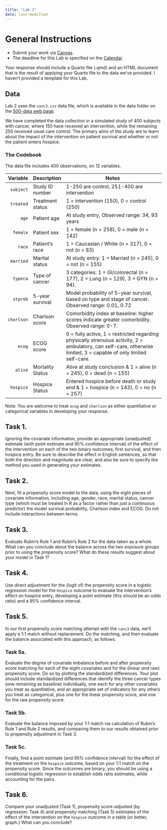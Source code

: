 ```yaml
---
title: "Lab 2"
date: last-modified
---
```


# General Instructions

- Submit your work via [Canvas](https://canvas.case.edu/). 
- The deadline for this Lab is specified on the [Calendar](calendar.qmd).

Your response should include a Quarto file (.qmd) and an HTML document that is the result of applying your Quarto file to the data we've provided. I haven't provided a template for this Lab.

## Data

Lab 2 uses the `canc3.csv` data file, which is available in the data folder on the [500-data web page](https://github.com/THOMASELOVE/500-data).

We have completed the data collection in a simulated study of 400 subjects with cancer, where 150 have received an intervention, while the remaining 250 received usual care control. The primary aims of the study are to learn about the impact of the intervention on patient survival and whether or not the patient enters hospice. 

### The Codebook

The data file includes 400 observations, on 12 variables.

Variable | Description | Notes
----------: | -----------------| --------------------------------------------------------------------------------
`subject` | Study ID number  | 1-250 are control, 251-400 are intervention
`treated` | Treatment status | 1 = intervention (150), 0 = control (250)
`age`     | Patient age      | At study entry, Observed range: 34, 93 years
`female`  | Patient sex      | 1 = female (n = 258), 0 = male (n = 142)
`race`    | Patient's race   | 1 = Caucasian / White (n = 317), 0 = not (n = 83)
`married` | Marital status   | At study entry: 1 = Married (n = 245), 0 = not (n = 155)
`typeca`  | Type of cancer   | 3 categories: 1 = GI/colorectal (n = 177), 2 = Lung (n = 129), 3 = GYN (n = 94). 
`stprob`  | 5-year survival  | Model probability of 5-year survival, based on type and stage of cancer. Observed range: 0.01, 0.72
`charlson` | Charlson score  | Comorbidity index at baseline: higher scores indicate greater comorbidity. Observed range: 0-7.
`ecog`    | ECOG score       | 0 = fully active, 1 = restricted regarding physically strenuous activity, 2 = ambulatory, can self-care, otherwise limited, 3 = capable of only limited self-care.
`alive`   | Mortality Status | Alive at study conclusion & 1 = alive (n = 245), 0 = dead (n = 155)
`hospice` | Hospice Status | Entered hospice before death or study end & 1 = hospice (n = 143), 0 = no (n = 257)

Note: You are welcome to treat `ecog` and `charlson` as either quantitative or categorical variables in developing your response. 

## Task 1.

Ignoring the covariate information, provide an appropriate (unadjusted) estimate (with point estimate and 95\% confidence interval) of the effect of the intervention on each of the two binary outcomes; first survival, and then hospice entry. Be sure to describe the effect in English sentences, so that both the direction and magnitude are clear, and also be sure to specify the method you used in generating your estimates. 

## Task 2. 

Next, fit a propensity score model to the data, using the eight pieces of covariate information, including age, gender, race, marital status, cancer type (which must be treated in R as a factor rather than just a continuous predictor) the model survival probability, Charlson index and ECOG. Do not include interactions between terms.

## Task 3.

Evaluate Rubin's Rule 1 and Rubin's Rule 2 for the data taken as a whole. What can you conclude about the balance across the two exposure groups prior to using the propensity score? What do these results suggest about your model in Task 1?

## Task 4.

Use direct adjustment for the (logit of) the propensity score in a logistic regression model for the `hospice` outcome to evaluate the intervention's effect on hospice entry, developing a point estimate (this should be an odds ratio) and a 95\% confidence interval. 

## Task 5.

In our first propensity score matching attempt with the `canc3` data, we'll apply a 1:1 match without replacement. Do the matching, and then evaluate the balance associated with this approach, as follows.

### Task 5a.

Evaluate the degree of covariate imbalance before and after propensity score matching for each of the eight covariates and for the (linear *and* raw) propensity score. Do so by plotting the standardized differences. Your plot should include standardized differences that identify the three cancer types (one remaining as baseline) individually, one each for any other covariates you treat as quantitative, and an appropriate set of indicators for any others you treat as categorical, plus one for the linear propensity score, and one for the raw propensity score.

### Task 5b.

Evaluate the balance imposed by your 1:1 match via calculation of Rubin's Rule 1 and Rule 2 results, and comparing them to our results obtained prior to propensity adjustment in  Task 3.

### Task 5c.

Finally, find a point estimate (and 95% confidence interval) for the effect of the treatment on the `hospice` outcome, based on your 1:1 match on the propensity score. Since the outcomes are binary, you should be using a conditional logistic regression to establish odds ratio estimates, while accounting for the pairs.

## Task 6.

Compare your unadjusted (Task 1), propensity score-adjusted (by regression: Task 4) and propensity matching (Task 5) estimates of the effect of the intervention on the `hospice` outcome in a table (or better, graph.) What can you conclude?

